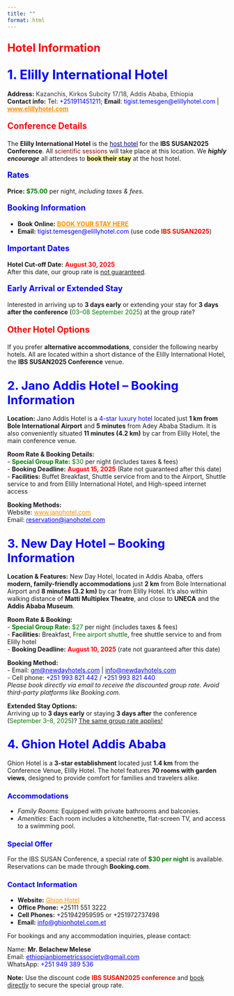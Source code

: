 ```yaml
---
title: ""
format: html
---
```


<p style="color: red; font-size: 1.8em; font-weight: bold;">
Hotel Information
</p>

<h2><span style="color: blue; font-size: 1.4em; font-weight: bold;">1. Elilly International Hotel</span></h2>

<p><strong>Address:</strong> <span style="color: #333;">Kazanchis, Kirkos Subcity 17/18, Addis Ababa, Ethiopia</span><br>
<strong>Contact info:</strong> Tel: <span style="color: blue;">+251911451211</span>; <strong>Email</strong>: <span style="color: blue;">tigist.temesgen@elillyhotel.com</span> | <a href="https://elillyhotel.com/ethiopian-biometric-society/" style="color: darkorange;"><strong>www.elillyhotel.com</strong></a></p>

<p style="color: red; font-size: 1.4em; font-weight: bold;">
Conference Details
</p>

<p>The <strong>Elilly International Hotel</strong> is the <span style="color: darkblue;"><u>host hotel</u></span> for the <strong>IBS SUSAN2025 Conference</strong>. All <span style="color: darkred;">scientific sessions</span> will take place at this location. We <em><strong>highly encourage</strong></em> all attendees to <span style="background-color: #ffff99;"><strong>book their stay</strong></span> at the host hotel.</p>

<p style="color: blue; font-size: 1.3em; font-weight: bold;">
Rates
</p>

<p><strong>Price:</strong> <span style="color: green;"><strong>$75.00</strong></span> per night, <em>including taxes & fees</em>.</p>

<p style="color: blue; font-size: 1.3em; font-weight: bold;">
Booking Information
</p>

<ul>
  <li><strong>Book Online:</strong> <a href="https://elillyhotel.com/ethiopian-biometric-society/" style="color: darkorange;"><strong>BOOK YOUR STAY HERE</strong></a></li>
  <li><strong>Email:</strong> <span style="color: blue;">tigist.temesgen@elillyhotel.com</span> (use code <span style="color: red;"><strong>IBS SUSAN2025</strong></span>)</li>
</ul>

<p style="color: blue; font-size: 1.3em; font-weight: bold;">
Important Dates
</p>

<p><strong>Hotel Cut-off Date:</strong> <span style="color: red; font-weight: bold;">August 30, 2025</span><br>
After this date, our group rate is <u>not guaranteed</u>.</p>

<p style="color: blue; font-size: 1.3em; font-weight: bold;">
Early Arrival or Extended Stay
</p>

<p>Interested in arriving up to <strong>3 days early</strong> or extending your stay for <strong>3 days after the conference</strong> (<span style="color: green;">03–08 September 2025</span>) at the group rate?</p>

<p style="color: red; font-size: 1.4em; font-weight: bold;">
Other Hotel Options
</p>

<p>If you prefer <strong>alternative accommodations</strong>, consider the following nearby hotels. All are located within a short distance of the Elilly International Hotel, the <strong>IBS SUSAN2025 Conference</strong> venue.</p>

<!-- Jano Hotel -->
<h2><span style="color: blue; font-size: 1.3em; font-weight: bold;">2. Jano Addis Hotel – Booking Information</span></h2>

<p><strong>Location:</strong> Jano Addis Hotel is a <span style="color: blue;">4-star luxury hotel</span> located just <strong>1 km from Bole International Airport</strong> and <strong>5 minutes</strong> from Adey Ababa Stadium. It is also conveniently situated <strong>11 minutes (4.2 km)</strong> by car from Elilly Hotel, the main conference venue.</p>

<p><strong>Room Rate & Booking Details:</strong><br>
- <span style="color: green;"><strong>Special Group Rate:</strong> $30</span> per night (includes taxes & fees)<br>
- <strong>Booking Deadline:</strong> <span style="color: red;"><strong>August 15, 2025</strong></span> (Rate not guaranteed after this date)<br>
- <strong>Facilities:</strong> Buffet Breakfast, Shuttle service from and to the Airport, Shuttle service to and from Elilly International Hotel, and High-speed internet access</p>

<p><strong>Booking Methods:</strong><br>
Website: <a href="http://www.janohotel.com" target="_blank" style="color: darkorange;">www.janohotel.com</a><br>
Email: <a href="mailto:reservation@janohotel.com" style="color: blue;">reservation@janohotel.com</a></p>

<!-- New Day Hotel -->
<h2><span style="color: blue; font-size: 1.3em; font-weight: bold;">3. New Day Hotel – Booking Information</span></h2>

<p><strong>Location & Features:</strong> New Day Hotel, located in Addis Ababa, offers <strong>modern, family-friendly accommodations</strong> just <strong>2 km</strong> from Bole International Airport and <strong>8 minutes (3.2 km)</strong> by car from Elilly Hotel. It’s also within walking distance of <strong>Matti Multiplex Theatre</strong>, and close to <strong>UNECA</strong> and the <strong>Addis Ababa Museum</strong>.</p>

<p><strong>Room Rate & Booking:</strong><br>
- <span style="color: green;"><strong>Special Group Rate:</strong> $27</span> per night (includes taxes & fees)<br>
- <strong>Facilities:</strong> Breakfast, <span style="color: darkgreen;">Free airport shuttle</span>, free shuttle service to and from Elilly hotel<br>
- <strong>Booking Deadline:</strong> <span style="color: red;"><strong>August 10, 2025</strong></span> (rate not guaranteed after this date)</p>

<p><strong>Booking Method:</strong><br>
- Email: <a href="mailto:gm@newdayhotels.com" style="color: blue;">gm@newdayhotels.com</a> | <a href="mailto:info@newdayhotels.com" style="color: blue;">info@newdayhotels.com</a><br>
- Cell phone: <span style="color: blue;">+251 993 821 442 / +251 993 821 440</span><br>
<em>Please book directly via email to receive the discounted group rate. Avoid third-party platforms like Booking.com.</em></p>

<p><strong>Extended Stay Options:</strong><br>
Arriving up to <strong>3 days early</strong> or staying <strong>3 days after</strong> the conference (<span style="color: green;">September 3–8, 2025</span>)? <u>The same group rate applies!</u></p>

<!-- Ghion Hotel -->
<h2><span style="color: blue; font-size: 1.3em; font-weight: bold;">4. Ghion Hotel Addis Ababa</span></h2>

<p>Ghion Hotel is a <strong>3-star establishment</strong> located just <strong>1.4 km</strong> from the Conference Venue, Elilly Hotel. The hotel features <strong>70 rooms with garden views</strong>, designed to provide comfort for families and travelers alike.</p>

<h3 style="color: blue;">Accommodations</h3>
<ul>
  <li><em>Family Rooms</em>: Equipped with private bathrooms and balconies.</li>
  <li><em>Amenities</em>: Each room includes a kitchenette, flat-screen TV, and access to a swimming pool.</li>
</ul>

<h3 style="color: blue;">Special Offer</h3>
<p>For the IBS SUSAN Conference, a special rate of <strong><span style="color: green;">$30 per night</span></strong> is available. Reservations can be made through <strong>Booking.com</strong>.</p>

<h3 style="color: blue;">Contact Information</h3>
<ul>
  <li><strong>Website:</strong> <a href="https://ghionhotel.com.et/" style="color: darkorange;">Ghion Hotel</a></li>
  <li><strong>Office Phone:</strong> +25111 551 3222</li>
  <li><strong>Cell Phones:</strong> +251942959595 or +251972737498</li>
  <li><strong>Email:</strong> <a href="mailto:info@ghionhotel.com.et" style="color: blue;">info@ghionhotel.com.et</a></li>
</ul>

<p>For bookings and any accommodation inquiries, please contact:</p>

Name: <strong>Mr. Belachew Melese</strong><br>
Email: <a href="mailto:ethiopianbiometricssociety@gmail.com" style="color: blue;">ethiopianbiometricssociety@gmail.com</a><br>
WhatsApp: <span style="color: blue;">+251 949 389 536</span></p>

<p><strong>Note:</strong> Use the discount code <span style="color: red; font-weight: bold;">IBS SUSAN2025 conference</span> and <u>book directly</u> to secure the special group rate.</p>
